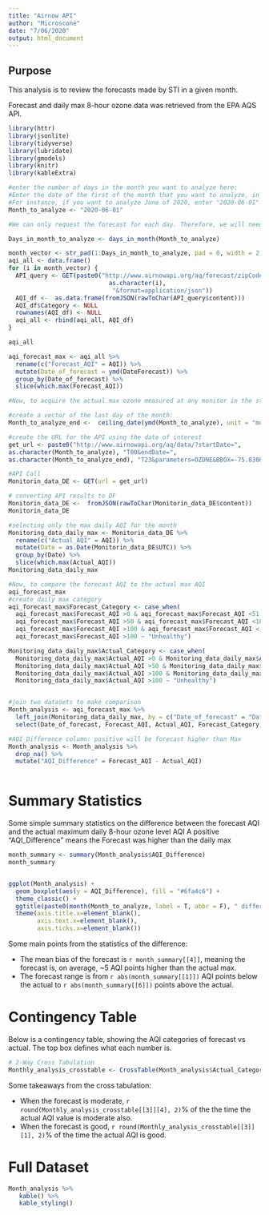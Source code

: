 ---
title: "Airnow API"
author: "Microscone"
date: "7/06/2020"
output: html_document
---

## Purpose

This analysis is to review the forecasts made by STI in a given month.

Forecast and daily max 8-hour ozone data was retrieved from the EPA AQS API. 

```{r, include = FALSE}
library(httr)
library(jsonlite)
library(tidyverse)
library(lubridate)
library(gmodels)
library(knitr)
library(kableExtra)
```
```{r}
#enter the number of days in the month you want to analyze here:
#Enter the date of the first of the month that you want to analyze, in YYYY-MM-DD Format. 
#For instance, if you want to analyze June of 2020, enter "2020-06-01"
Month_to_analyze <- "2020-06-01"
```


```{r, include = FALSE}
#We can only request the forecast for each day. Therefore, we will need to loop through all dates in a month, and append the records to a dataframe.

Days_in_month_to_analyze <- days_in_month(Month_to_analyze)

month_vector <- str_pad(1:Days_in_month_to_analyze, pad = 0, width = 2, "left")
aqi_all <- data.frame()
for (i in month_vector) {
  API_query <- GET(paste0("http://www.airnowapi.org/aq/forecast/zipCode/?zipCode=19806&API_KEY=INSERT_API_KEY_HERE&date=2020-06-",
                            as.character(i),
                             "&format=application/json"))
  AQI_df <-  as.data.frame(fromJSON(rawToChar(API_query$content)))
  AQI_df$Category <- NULL
  rownames(AQI_df) <- NULL
  aqi_all <- rbind(aqi_all, AQI_df)
}

aqi_all

aqi_forecast_max <- aqi_all %>% 
  rename(c("Forecast_AQI" = AQI)) %>% 
  mutate(Date_of_forecast = ymd(DateForecast)) %>% 
  group_by(Date_of_forecast) %>% 
  slice(which.max(Forecast_AQI))
```

```{r, include = FALSE}
#Now, to acquire the actual max ozone measured at any monitor in the state for each day.

#create a vector of the last day of the month:
Month_to_analyze_end <-  ceiling_date(ymd(Month_to_analyze), unit = "month")-days(1)

#create the URL for the API using the date of interest
get_url <- paste0("http://www.airnowapi.org/aq/data/?startDate=",
as.character(Month_to_analyze), "T00&endDate=",
as.character(Month_to_analyze_end), "T23&parameters=OZONE&BBOX=-75.83862,38.44498,-74.98992,39.84017&dataType=A&format=application/json&verbose=0&nowcastonly=0&includerawconcentrations=1&API_KEY=INSERT_API_KEY_HERE")

#API Call
Monitorin_data_DE <- GET(url = get_url)

# converting API results to DF
Monitorin_data_DE <-  fromJSON(rawToChar(Monitorin_data_DE$content))
Monitorin_data_DE

#selecting only the max daily AQI for the month
Monitoring_data_daily_max <- Monitorin_data_DE %>% 
  rename(c("Actual_AQI" = AQI)) %>% 
  mutate(Date = as.Date(Monitorin_data_DE$UTC)) %>% 
  group_by(Date) %>% 
  slice(which.max(Actual_AQI))
Monitoring_data_daily_max
```

```{r, include=FALSE}
#Now, to compare the forecast AQI to the actual max AQI
aqi_forecast_max
#create daily max category
aqi_forecast_max$Forecast_Category <- case_when(
  aqi_forecast_max$Forecast_AQI >0 & aqi_forecast_max$Forecast_AQI <51 ~ "Good",
  aqi_forecast_max$Forecast_AQI >50 & aqi_forecast_max$Forecast_AQI <101 ~ "Moderate", 
  aqi_forecast_max$Forecast_AQI >100 & aqi_forecast_max$Forecast_AQI < 151 ~ "Unhealthy for Sensitive Groups",
  aqi_forecast_max$Forecast_AQI >100 ~ "Unhealthy")

Monitoring_data_daily_max$Actual_Category <- case_when(
  Monitoring_data_daily_max$Actual_AQI >0 & Monitoring_data_daily_max$Actual_AQI <51 ~ "Good",
  Monitoring_data_daily_max$Actual_AQI >50 & Monitoring_data_daily_max$Actual_AQI <101 ~ "Moderate", 
  Monitoring_data_daily_max$Actual_AQI >100 & Monitoring_data_daily_max$Actual_AQI <151 ~"Unhealthy for Sensitive Groups",
  Monitoring_data_daily_max$Actual_AQI >100 ~ "Unhealthy")


#join two datasets to make comparison
Month_analysis <- aqi_forecast_max %>% 
  left_join(Monitoring_data_daily_max, by = c("Date_of_forecast" = "Date")) %>% 
  select(Date_of_forecast, Forecast_AQI, Actual_AQI, Forecast_Category, Actual_Category)

#AQI_Difference column: positive will be forecast higher than Max
Month_analysis <- Month_analysis %>% 
  drop_na() %>% 
  mutate("AQI_Difference" = Forecast_AQI - Actual_AQI)
  
```



# Summary Statistics

Some simple summary statistics on the difference between the forecast AQI and the actual maximum daily 8-hour ozone level AQI
A positive "AQI_Difference" means the Forecast was higher than the daily max

```{r, fig.height = 8, fig.width = 6, echo = F}
month_summary <- summary(Month_analysis$AQI_Difference)
month_summary


ggplot(Month_analysis) +
  geom_boxplot(aes(y = AQI_Difference), fill = "#6fa4c6") +
  theme_classic() +
  ggtitle(paste0(month(Month_to_analyze, label = T, abbr = F), " difference between Forecast \nand Daily Max", subtitle = "\nWhere positive means the forecast was \nhigher than the actual")) +
  theme(axis.title.x=element_blank(),
        axis.text.x=element_blank(),
        axis.ticks.x=element_blank())
```


Some main points from the statistics of the difference:

- The mean bias of the forecast is `r month_summary[[4]]`, meaning the forecast is, on average, ~5 AQI points higher than the actual max. 
- The forecast range is from `r abs(month_summary[[1]])` AQI points below the actual to `r abs(month_summary[[6]])` points above the actual. 


# Contingency Table

Below is a contingency table, showing the AQI categories of forecast vs actual. The top box defines what each number is. 

```{r, echo=FALSE}
# 2-Way Cross Tabulation
Monthly_analysis_crosstable <- CrossTable(Month_analysis$Actual_Category, Month_analysis$Forecast_Category)
```


Some takeaways from the cross tabulation:

- When the forecast is moderate, `r round(Monthly_analysis_crosstable[[3]][4], 2)`% of the the time the actual AQI value is moderate also.  
- When the forecast is good, `r round(Monthly_analysis_crosstable[[3]][1], 2)`% of the time the actual AQI is good. 


# Full Dataset
```{r, echo=FALSE}
Month_analysis %>% 
   kable() %>% 
   kable_styling()
```

